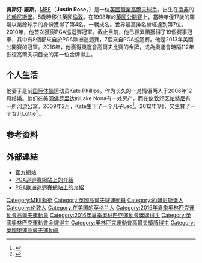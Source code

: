 {{Infobox golfer
| name              = Justin Rose<br><small>[[Order_of_the_British_Empire|MBE]]</small>
| image             = Justin Rose.jpg
| imagesize         = 250px
| caption           = Rose at the 2013 BMW PGA Championship
| fullname          = Justin Peter Rose
| nickname          = 
| birth_date        = {{Birth date and age|1980|7|30|df=y}}
| birth_place       = {{ZAF-1961}}[[德兰士瓦省|德兰士瓦省]][[约翰内斯堡|约翰内斯堡]]
| death_date        = <!-- {{Death date and age|YYYY|MM|DD|1980|7|30|df=y}} -->
| death_place       = 
| height            = {{height|ft=6|in=3}}<ref name="Rose stats">{{cite web |title=Justin Rose – European Tour profile |url=http://www.europeantour.com/europeantour/players/playerid=1941/ |publisher=PGA European Tour |access-date=4 May 2015}}</ref>
| weight            = {{convert|195|lb|abbr=on}}<ref name="Rose stats"/>
| nationality       = {{GBR}}
| residence         = {{plainlist|
*{{BAH}}[[新普罗维登斯岛|新普罗维登斯岛]]{{le|奧爾巴尼 (新普羅維登斯島)|Albany, New Providence|奧爾巴尼}}
*{{GBR}}[[英格蘭|英格蘭]][[倫敦|倫敦]][[帕特尼|帕特尼]]}}
| spouse            = Kathryn Gill Rose（2006年結婚）
| partner           = 
| children          = 2名
| college           = 
| yearpro           = 1998年
| retired           = <!-- Year retired -->
| tour              = [[PGA巡回赛|PGA巡回赛]]（2003年加入）<br>[[PGA歐洲巡迴賽|歐洲巡迴賽]]（1999年加入）
| extour            = <!-- Former tours which a member of -->
| prowins           = 24
| pgawins           = 10
| eurowins          = 11
| japwins           = 1
| asiawins          = 1
| sunwins           = 2
| auswins           = 1
| nwidewins         = <!-- Number of Nationwide Tour wins -->
| chalwins          = <!-- Number of Challenge Tour wins -->
| champwins         = <!-- Number of Champions Tour wins -->
| seneurowins       = <!-- Number of European Seniors Tour wins -->
| otherwins         = 3
| majorwins         = 1
| masters           = 2nd/T2: [[2015_Masters_Tournament|2015]], [[2017_Masters_Tournament|2017]]
| usopen            = '''Won''': [[2013_U.S._Open_(golf)|2013]]
| open              = T2: [[2018_Open_Championship|2018]]
| pga               = T3: [[2012_PGA_Championship|2012]]
| wghofid           = <!-- World Golf Hall of Fame member ID -->
| wghofyear         = <!-- World Golf Hall of Fame year inducted -->
| award1            = [[European_Tour_Order_of_Merit|European Tour<br>Order of Merit winner]]
| year1             = 2007
| award2            = [[Order_of_the_British_Empire|Order of the British Empire]]
| year2             = 2016
| award3            = [[FedEx_Cup|FedEx Cup Champion]]
| year3             = [[2018_FedEx_Cup_Playoffs|2018]]
| medaltemplates =
{{MedalCountry | {{GBR2}} }}
{{MedalCompetition|[[Golf_at_the_Summer_Olympics|Olympic Games]]}}
{{MedalGold|[[2016_Summer_Olympics|2016 Rio de Janeiro]]|[[Golf_at_the_2016_Summer_Olympics_–_Men's_individual|Golf]]}}
}}
'''賈斯汀·羅斯'''，[[英帝國員佐勳章|MBE]]（'''Justin Rose'''，{{bd|1980年|7月30日||}}）是一位[[英國|英國]][[職業高爾夫球手|職業高爾夫球手]]。出生在[[南非|南非]]的[[約翰尼斯堡|約翰尼斯堡]]。5歲時移住英國[[倫敦|倫敦]]。在1998年的[[英國公開賽|英國公開賽]]上，當時年僅17歲的羅斯以業餘球手的身份獲得了第4名，一戰成名。世界最高排名曾經達到第7位。2010年，他首次獲得PGA巡迴賽冠軍。截止目前，他已經累積獲得了19個賽事冠軍，其中有8個都來自於PGA歐洲巡迴賽，7個來自PGA巡迴賽。他是2013年美國公開賽的冠軍。2016年，他獲得奧運會高爾夫比賽的金牌，成為奧運會時隔112年恢復高爾夫項目後的第一位金牌得主。

== 个人生活 ==
他妻子是前[[国际体操|国际体操]]运动员Kate Phillips，作为长久的一对情侣两人于2006年12月结婚。他们在美国[[佛罗里达|佛罗里达]]的Lake Nona有一处房产，而在[[伦敦|伦敦]]郊区[[帕特尼|帕特尼]]有一所河边公寓。2009年2月，Kate生下了一个儿子Leo<ref>{{cite web |url=http://celebrity-babies.com/2009/02/26/golfer-justin-rose-welcomes-son-leo/ |title=Justin Rose Welcomes Son Leo |magazine=People |date=26 February 2009 |accessdate=17 June 2013 |archive-date=2009-09-18 |archive-url=https://web.archive.org/web/20090918072045/http://celebrity-babies.com/2009/02/26/golfer-justin-rose-welcomes-son-leo/ |dead-url=no }}</ref>。2012年1月，又生育了一个女儿Lottie<ref>{{cite web |url=http://www.golfchannel.com/news/golftalkcentral/rose-and-wife-welcome-daughter-on-new-years-day/ |title=New Year's baby: Rose, wife welcome daughter |publisher=Golf Channel |date=2 January 2012 |first=Ryan |last=Ballengee |accessdate=17 June 2013 |archive-date=2017-05-14 |archive-url=https://web.archive.org/web/20170514103450/http://www.golfchannel.com/news/golftalkcentral/rose-and-wife-welcome-daughter-on-new-years-day |dead-url=no }}</ref>。

== 参考资料 ==
{{reflist}}

==外部連結==
*[http://www.justinrose.com 官方網站] {{Wayback|url=http://www.justinrose.com/ |date=20210421202208 }} 
*[https://web.archive.org/web/20080919025457/http://www.pgatour.com/players/02/24/05/ PGA巡迴賽網站上的介紹]
*[https://web.archive.org/web/20070930181205/http://www.europeantour.com/publish.sps?syndicatorguid=&rmasiteinstanceguid=&pagegid=%7B20E6AA6B-0225-4C71-BD89-2ACBEE615D69%7D&playerid=1941 PGA歐洲巡迴賽網站上的介紹]

{{DEFAULTSORT:Rose}}
[[Category:MBE勳銜|Category:MBE勳銜]]
[[Category:英國高爾夫球運動員|Category:英國高爾夫球運動員]]
[[Category:約翰尼斯堡人|Category:約翰尼斯堡人]]
[[Category:伦敦人|Category:伦敦人]]
[[Category:在美国的英格兰人|Category:在美国的英格兰人]]
[[Category:2016年夏季奧林匹克運動會高爾夫運動員|Category:2016年夏季奧林匹克運動會高爾夫運動員]]
[[Category:2016年夏季奧林匹克運動會獎牌得主|Category:2016年夏季奧林匹克運動會獎牌得主]]
[[Category:英國奧林匹克運動會金牌得主|Category:英國奧林匹克運動會金牌得主]]
[[Category:奧林匹克運動會高爾夫獎牌得主|Category:奧林匹克運動會高爾夫獎牌得主]]
[[Category:英國奧運高爾夫運動員|Category:英國奧運高爾夫運動員]]